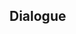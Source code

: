 {{Genius Invokation TCG Stage
|type         = Serious Showdown
|character    = Noelle
|group        = Invitation Board
|requirement  = 7
|introduction = "I'm fully prepared this time. I'll show you how much I've improved!"<br />{{Color|bp|Special Rule: "Noelle" starts with the Talent Card "I Got Your Back" equipped.}}
|objective_1  = Achieve victory
|reward_1     = Lucky Coin*1000
|lineup       = Noelle;Ningguang;Xingqiu
|action       = I Got Your Back;Mask of Solitude Basalt;Archaic Petra;Elemental Resonance: Woven Stone;Elemental Resonance: Enduring Rock;Wolf's Gravestone;White Iron Greatsword;Tubby;Liyue Harbor Wharf;Dawn Winery;Wangshu Inn;Favonius Cathedral;Jueyun Guoba;Northern Smoked Chicken;Adventurer's Bandana;I Got Your Back;Mask of Solitude Basalt;Archaic Petra;Elemental Resonance: Woven Stone;Elemental Resonance: Enduring Rock;Wolf's Gravestone;White Iron Greatsword;Tubby;Liyue Harbor Wharf;Dawn Winery;Wangshu Inn;Favonius Cathedral;Jueyun Guoba;Northern Smoked Chicken;Adventurer's Bandana
}}

==Dialogue==
{{Transclude|Genius Invokation TCG/Stage/Noelle|Serious Showdown}}